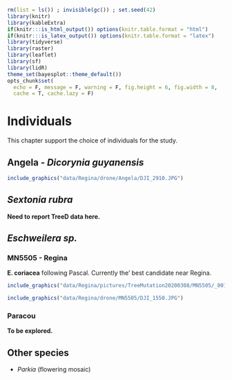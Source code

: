 ```r
rm(list = ls()) ; invisible(gc()) ; set.seed(42)
library(knitr)
library(kableExtra)
if(knitr:::is_html_output()) options(knitr.table.format = "html") 
if(knitr:::is_latex_output()) options(knitr.table.format = "latex") 
library(tidyverse)
library(raster)
library(leaflet)
library(sf)
library(lidR)
theme_set(bayesplot::theme_default())
opts_chunk$set(
  echo = F, message = F, warning = F, fig.height = 6, fig.width = 8,
  cache = T, cache.lazy = F)
```

# Individuals

This chapter support the choice of individuals for the study.

## **Angela** - *Dicorynia guyanensis*
 
```r
include_graphics("data/Regina/drone/Angela/DJI_2910.JPG")
```

## *Sextonia rubra*

**Need to report TreeD data here.**

## *Eschweilera sp.*

### MN5505 - Regina

**E. coriacea** following Pascal. Currently the' best candidate near Regina.

```r
include_graphics("data/Regina/pictures/TreeMutation20200308/MN5505/_0018436.jpg")
```

```r
include_graphics("data/Regina/drone/MN5505/DJI_1550.JPG")
``` 

### Paracou

**To be explored.**

## Other species

* *Parkia* (flowering mosaic)

